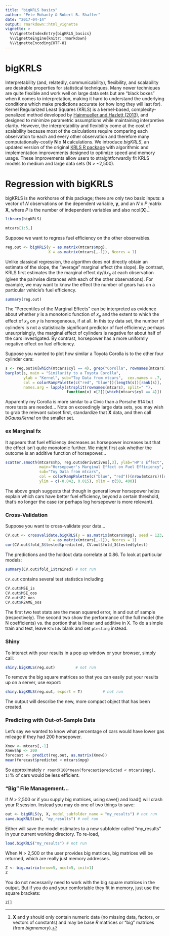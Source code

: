 ```yaml
---
title: "bigKRLS basics"
author: "Pete Mohanty & Robert B. Shaffer"
date: "2017-04-14"
output: rmarkdown::html_vignette
vignette: >
  %\VignetteIndexEntry{bigKRLS_basics}
  %\VignetteEngine{knitr::rmarkdown}
  %\VignetteEncoding{UTF-8}
---
```


# bigKRLS

Interpretability (and, relatedly, communicability), flexibility, and scalability are desirable properties for statistical techniques. Many newer techniques are quite flexible and work well on large data sets but are "black boxes" when it comes to interpretation, making it hard to understand the underlying conditions which make predictions accurate (or how long they will last for). Kernel Regularized Least Squares (KRLS) is a kernel-based, complexity-penalized method developed by [Hainmueller and Hazlett (2013)](http://pan.oxfordjournals.org/content/22/2/143), and designed to minimize parametric assumptions while maintaining interpretive clarity. However, the interpretability and flexibility come at the cost of scalability because most of the calculations require comparing each observation to each and every other observation and therefore many computationally-costly  **N** x **N** calculations. We introduce *bigKRLS*, an updated version of the original [KRLS R package](https://cran.r-project.org/package=KRLS) with algorithmic and implementation improvements designed to optimize speed and memory usage. These improvements allow users to straightforwardly fit KRLS models to medium and large data sets (N > ~2,500). 

# Regression with bigKRLS 
bigKRLS is the workhorse of this package; there are only two basic inputs: a vector of *N* observations on the dependent variable, **y**, and an *N* x *P* matrix **X**, where *P* is the number of independent variables and also ncol(**X**).^[**X** and **y** should only contain numeric data (no missing data, factors, or vectors of constants) and may be base *R* matrices or "big" matrices (from *bigmemory*).]    


```r
library(bigKRLS)
```

```r
mtcars[1:5,]
```

Suppose we want to regress fuel efficiency on the other observables. 

```r
reg.out <- bigKRLS(y = as.matrix(mtcars$mpg), 
                   X = as.matrix(mtcars[,-1]), Ncores = 1)
```
Unlike classical regression, the algorithm does not directly obtain an estimate of the slope, the "average" marginal effect (the slope). By contrast, KRLS first estimates the the marginal effect d*y*/d*x*~p~ at each observation (given the pairwise distances with each of the other observations). For example, we may want to know the effect the number of gears has on a particular vehicle's fuel efficiency. 
```r
summary(reg.out)
```

The "Percentiles of the Marginal Effects" can be interpreted as evidence about whether *y* is a monotonic function of *x*~p~ and the extent to which the effect of *x*~p~ on *y* is homogeneous, if at all. In this toy data set, the number of cylinders is not a statistically significant predictor of fuel efficiency; perhaps unsurprisingly, the marginal effect of cylinders is negative for about half of the cars investigated. By contrast, horsepower has a more uniformly negative effect on fuel efficiency.

Suppose you wanted to plot how similar a Toyota Corolla is to the other four cylinder cars:
```r
s <- reg.out$K[which(mtcars$cyl == 4), grep("Corolla", rownames(mtcars))]
barplot(s, main = "Similarity to a Toyota Corolla", 
        ylab = "Kernel", sub="Toy Data from mtcars",  cex.names = .7,
        col = colorRampPalette(c("red", "blue"))(length(s))[rank(s)],
        names.arg = lapply(strsplit(rownames(mtcars), split=" "), 
                           function(x) x[2])[which(mtcars$cyl == 4)])
```
Apparently my Corolla is more similar to a Civic than a Porsche 914 but more tests are needed...  Note on exceedingly large data sets, you may wish to grab the relevant subset first, standardize that **X** data, and then call *bGaussKernel* on the smaller set. 

### ex Marginal fx

It appears that fuel efficiency decreases as horsepower increases but that the effect isn't quite monotonic further. We might first ask whether the outcome is an additive function of horsepower...

```r

scatter.smooth(mtcars$hp, reg.out$derivatives[,3], ylab="HP's Effect", xlab="Horsepower", pch = 19, bty = "n",
               main="Horsepower's Marginal Effect on Fuel Efficiency",
               sub="Toy Data from mtcars",
               col = colorRampPalette(c("blue", "red"))(nrow(mtcars))[rank(reg.out$coeffs^2)], 
               ylim = c(-0.042, 0.015), xlim = c(50, 400))

```

The above graph suggests that though in general lower horsepower helps explain which cars have better fuel efficiency, beyond a certain threshold, that's no longer the case (or perhaps log horsepower is more relevant). 

### Cross-Validation

Suppose you want to cross-validate your data...

```r
CV.out <- crossvalidate.bigKRLS(y = as.matrix(mtcars$mpg), seed = 123, Kfolds = 4,
                   X = as.matrix(mtcars[,-1]), Ncores = 1)
cor(CV.out$fold_3$tested$predicted, CV.out$fold_3$tested$ytest)
```

The predictions and the holdout data correlate at 0.86. To look at particular models:

```r
summary(CV.out$fold_1$trained) # not run
```

`CV.out` contains several test statistics including:

```r
CV.out$MSE_is
CV.out$MSE_oos
CV.out$R2_oos
CV.out$R2AME_oos
```

The first two test stats are the mean squared error, in and out of sample (respectively). The second two show the performance of the full model (the N coefficients) vs. the portion that is linear and additive in X. To do a simple train and test, leave `Kfolds` blank and set `ptesting` instead.

### Shiny 

To interact with your results in a pop up window or your browser, simply call:
```r
shiny.bigKRLS(reg.out)         # not run
```
To remove the big square matrices so that you can easily put your results up on a server, use export:
```r
shiny.bigKRLS(reg.out, export = T)         # not run
```
The output will describe the new, more compact object that has been created.


### Predicting with Out-of-Sample Data

Let's say we wanted to know what percentage of cars would have lower gas mileage if they had 200 horsepower.

```r
Xnew <- mtcars[,-1]
Xnew$hp <- 200
forecast <- predict(reg.out, as.matrix(Xnew))
mean(forecast$predicted < mtcars$mpg)
```
So approximately `r round(100*mean(forecast$predicted < mtcars$mpg), 1)`\% of cars would be less efficient.

### "Big" File Management...

If *N* > 2,500 or if you supply big matrices, using save() and load() will crash your R session. Instead you may do one of two things to save:

```r
out <- bigKRLS(y, X, model_subfolder_name = "my_results") # not run
save.bigKRLS(out, "my_results") # not run
```
Either will save the model estimates to a new subfolder called "my_results" in your current working directory. To re-load,
```r
load.bigKRLS("my_results") # not run
```

When *N* > 2,500 or the user provides big matrices, big matrices will be returned, which are really just memory addresses.

```r
Z <- big.matrix(nrow=5, ncol=5, init=1)
Z
```
You do not necessarily need to work with the big square matrices in the output. But if you do and your comfortable they fit in memory, just use the square brackets:
```r
Z[]
```
